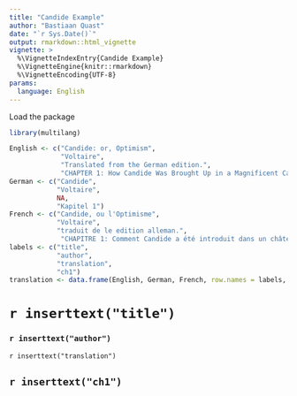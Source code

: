 ```yaml
---
title: "Candide Example"
author: "Bastiaan Quast"
date: "`r Sys.Date()`"
output: rmarkdown::html_vignette
vignette: >
  %\VignetteIndexEntry{Candide Example}
  %\VignetteEngine{knitr::rmarkdown}
  %\VignetteEncoding{UTF-8}
params:
  language: English
---
```


Load the package

```r
library(multilang)
```

```r
English <- c("Candide: or, Optimism", 
             "Voltaire",
             "Translated from the German edition.",
             "CHAPTER 1: How Candide Was Brought Up in a Magnificent Castle and How He Was Driven Thence")
German <- c("Candide",
            "Voltaire",
            NA,
            "Kapitel 1")
French <- c("Candide, ou l'Optimisme", 
            "Voltaire",
            "traduit de le edition alleman.",
             "CHAPITRE 1: Comment Candide a été introduit dans un château magnifique et comment il a été conduit de là")
labels <- c("title",
            "author",
            "translation",
            "ch1")
translation <- data.frame(English, German, French, row.names = labels, stringsAsFactors = FALSE)
```

# `r inserttext("title")`

### `r inserttext("author")`

`r inserttext("translation")`

## `r inserttext("ch1")`
